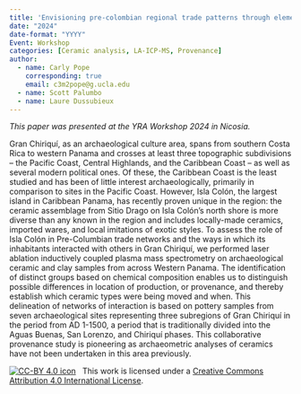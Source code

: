 ```yaml
---
title: 'Envisioning pre-colombian regional trade patterns through elemental analysis of archaeological ceramics from Western Panama'
date: "2024"
date-format: "YYYY"
Event: Workshop
categories: [Ceramic analysis, LA-ICP-MS, Provenance]
author: 
  - name: Carly Pope
    corresponding: true
    email: c3m2pope@g.ucla.edu
  - name: Scott Palumbo
  - name: Laure Dussubieux
---
```


*This paper was presented at the YRA Workshop 2024 in Nicosia.*

Gran Chiriquí, as an archaeological culture area, spans from southern Costa Rica to western Panama and crosses at least three topographic subdivisions – the Pacific Coast, Central Highlands, and the Caribbean Coast – as well as several modern political ones. Of these, the Caribbean Coast is the least studied and has been of little interest archaeologically, primarily in comparison to sites in the Pacific Coast. However, Isla Colón, the largest island in Caribbean Panama, has recently proven unique in the region: the ceramic assemblage from Sitio Drago on Isla Colón’s north shore is more diverse than any known in the region and includes locally-made ceramics, imported wares, and local imitations of exotic styles. 
To assess the role of Isla Colón in Pre-Columbian trade networks and the ways in which its inhabitants interacted with others in Gran Chiriquí, we performed laser ablation inductively coupled plasma mass spectrometry on archaeological ceramic and clay samples from across Western Panama. The identification of distinct groups based on chemical composition enables us to distinguish possible differences in location of production, or provenance, and thereby establish which ceramic types were being moved and when. This delineation of networks of interaction is based on pottery samples from seven archaeological sites representing three subregions of Gran Chiriquí in the period from AD 1-1500, a period that is traditionally divided into the Aguas Buenas, San Lorenzo, and Chiriquí phases. This collaborative provenance study is pioneering as archaeometric analyses of ceramics have not been undertaken in this area previously.

[![CC-BY 4.0 icon](https://i.creativecommons.org/l/by/4.0/88x31.png)](http://creativecommons.org/licenses/by/4.0/)&nbsp;&nbsp; This work is licensed under a [Creative Commons Attribution 4.0 International License](https://creativecommons.org/licenses/by/4.0/). 
